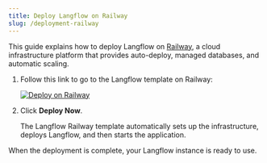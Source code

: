 ```yaml
---
title: Deploy Langflow on Railway
slug: /deployment-railway
---
```


This guide explains how to deploy Langflow on [Railway](https://railway.app/), a cloud infrastructure platform that provides auto-deploy, managed databases, and automatic scaling.

1. Follow this link to go to the Langflow template on Railway:

   [![Deploy on Railway](/logos/railway-deploy.svg)](https://railway.app/template/JMXEWp?referralCode=MnPSdg)

2. Click **Deploy Now**.

   The Langflow Railway template automatically sets up the infrastructure, deploys Langflow, and then starts the application.

When the deployment is complete, your Langflow instance is ready to use.